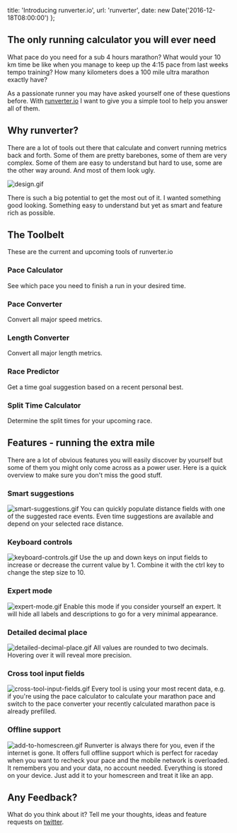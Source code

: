   title: 'Introducing runverter.io',
  url: 'runverter',
  date: new Date('2016-12-18T08:00:00')
};

## The only running calculator you will ever need

What pace do you need for a sub 4 hours marathon? What would your 10 km time be like when you manage to keep up the 4:15 pace from last weeks tempo training? How many kilometers does a 100 mile ultra marathon exactly have?

As a passionate runner you may have asked yourself one of these questions before. With [runverter.io](https://runverter.io) I want to give you a simple tool to help you answer all of them.

## Why runverter?

There are a lot of tools out there that calculate and convert running metrics back and forth. Some of them are pretty barebones, some of them are very complex. Some of them are easy to understand but hard to use, some are the other way around. And most of them look ugly.

![design.gif](https://draftin.com:443/images/49142?token=NzCSlZxvSJcIMYwcVHehlQgj3JcG5MPcfOnGPZN-5HqYnnXbMobSqf0dAfhvuETmyBPe7fl4rzsqWiCLZhZoXYc)

There is such a big potential to get the most out of it. I wanted something good looking. Something easy to understand but yet as smart and feature rich as possible.

## The Toolbelt

These are the current and upcoming tools of runverter.io

### Pace Calculator

See which pace you need to finish a run in your desired time.

### Pace Converter

Convert all major speed metrics.

### Length Converter

Convert all major length metrics.

### Race Predictor

Get a time goal suggestion based on a recent personal best.

### Split Time Calculator

Determine the split times for your upcoming race.

## Features - running the extra mile

There are a lot of obvious features you will easily discover by yourself but some of them you might only come across as a power user. Here is a quick overview to make sure you don't miss the good stuff.

### Smart suggestions

![smart-suggestions.gif](https://draftin.com:443/images/49145?token=iWaiDNiIL13SuPFRSep0e4YMwjQqCpmavsTakH9_x7LZTCStnLl0qoOFL7aAXD2hSKbXUo6V1EZLIKqglt5gxlQ)
You can quickly populate distance fields with one of the suggested race events. Even time suggestions are available and depend on your selected race distance.

### Keyboard controls

![keyboard-controls.gif](https://draftin.com:443/images/49146?token=zQ_rRypbebOqL6RJzZ55Vf7q52MCfbeiId495oFX34qv1rOhIzj5KHe5Uv29BIWjeqK6qizCqv1wSDaVxEpKFOI)
Use the up and down keys on input fields to increase or decrease the current value by 1. Combine it with the ctrl key to change the step size to 10.

### Expert mode

![expert-mode.gif](https://draftin.com:443/images/49147?token=-Ka-9iO8L2tMbzaHWs1E_iafCfkyva3lAA0aA-I9tAM0EWh-wrZVnGlkzRGmIw0vpXEJ0EO11Gq76qT9nASUumM)
Enable this mode if you consider yourself an expert. It will hide all labels and descriptions to go for a very minimal appearance.

### Detailed decimal place

![detailed-decimal-place.gif](https://draftin.com:443/images/49148?token=ICGs_Gy7Hw0BW10uruGPKx9RiRIhAnAd84YvaAiY3gGBKNnjIzbRKlE-T4oIMp33gbl1nBGg9n8UgJQjQrZuDj8)
All values are rounded to two decimals. Hovering over it will reveal more precision.

### Cross tool input fields

![cross-tool-input-fields.gif](https://draftin.com:443/images/49149?token=e2Jdp7jFlbkEt8doR5DmfFlU5iaBA_txAIhfflW6cPIy02moePa6uSXUEySGjNmbRimYHzkcN_wHNdhXThSJ38Y)
Every tool is using your most recent data, e.g. if you're using the pace calculator to calculate your marathon pace and switch to the pace converter your recently calculated marathon pace is already prefilled.

### Offline support

![add-to-homescreen.gif](https://draftin.com:443/images/49150?token=4FjiZnSASVMzP8qcBU2zmGrpKqjM1mCkRz_3DmsN8KDKkCOhhqETCAwE6zv5TTK_gnc8I-xnDWuQbLGzT0ULuGw)
Runverter is always there for you, even if the internet is gone. It offers full offline support which is perfect for raceday when you want to recheck your pace and the mobile network is overloaded. It remembers you and your data, no account needed. Everything is stored on your device. Just add it to your homescreen and treat it like an app.

## Any Feedback?

What do you think about it? Tell me your thoughts, ideas and feature requests on [twitter](https://twitter.com/stefan_kracht).
